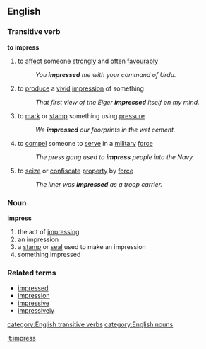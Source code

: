 ==English==
===Transitive verb===
'''to impress'''
# to [[affect]] someone [[strongly]] and often [[favourably]]
#:''You '''impressed''' me with your command of Urdu.''
# to [[produce]] a [[vivid]] [[impression]] of something
#:''That first view of the Eiger '''impressed''' itself on my mind.''
# to [[mark]] or [[stamp]] something using [[pressure]]
#:''We '''impressed''' our foorprints in the wet cement.''
# to [[compel]] someone to [[serve]] in a [[military]] [[force]]
#:''The press gang used to '''impress''' people into the Navy.''
# to [[seize]] or [[confiscate]] [[property]] by [[force]]
#:''The liner was '''impressed''' as a troop carrier.''
===Noun===
'''impress'''
# the act of [[impressing]]
# an impression 
# a [[stamp]] or [[seal]] used to make an impression
# something impressed
===Related terms===
*[[impressed]]
*[[impression]]
*[[impressive]]
*[[impressively]]
[[category:English transitive verbs]]
[[category:English nouns]]

[[it:impress]]